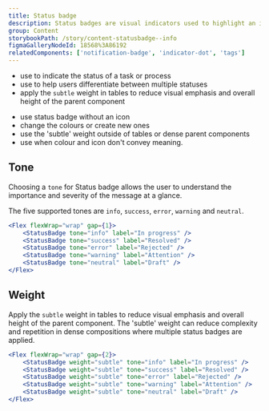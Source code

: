 ```yaml
---
title: Status badge
description: Status badges are visual indicators used to highlight an item's status for quick recognition.
group: Content
storybookPath: /story/content-statusbadge--info
figmaGalleryNodeId: 18568%3A86192
relatedComponents: ['notification-badge', 'indicator-dot', 'tags']
---
```


<DoHeading />

- use to indicate the status of a task or process
- use to help users differentiate between multiple statuses
- apply the `subtle` weight in tables to reduce visual emphasis and overall height of the parent component

<DontHeading />

- use status badge without an icon
- change the colours or create new ones
- use the 'subtle' weight outside of tables or dense parent components
- use when colour and icon don't convey meaning.

## Tone

Choosing a `tone` for Status badge allows the user to understand the importance and severity of the message at a glance.

The five supported tones are `info`, `success`, `error`, `warning` and `neutral`.

```jsx live
<Flex flexWrap="wrap" gap={1}>
	<StatusBadge tone="info" label="In progress" />
	<StatusBadge tone="success" label="Resolved" />
	<StatusBadge tone="error" label="Rejected" />
	<StatusBadge tone="warning" label="Attention" />
	<StatusBadge tone="neutral" label="Draft" />
</Flex>
```

## Weight

Apply the `subtle` weight in tables to reduce visual emphasis and overall height of the parent component. The 'subtle' weight can reduce complexity and repetition in dense compositions where multiple status badges are applied.

```jsx live
<Flex flexWrap="wrap" gap={2}>
	<StatusBadge weight="subtle" tone="info" label="In progress" />
	<StatusBadge weight="subtle" tone="success" label="Resolved" />
	<StatusBadge weight="subtle" tone="error" label="Rejected" />
	<StatusBadge weight="subtle" tone="warning" label="Attention" />
	<StatusBadge weight="subtle" tone="neutral" label="Draft" />
</Flex>
```
